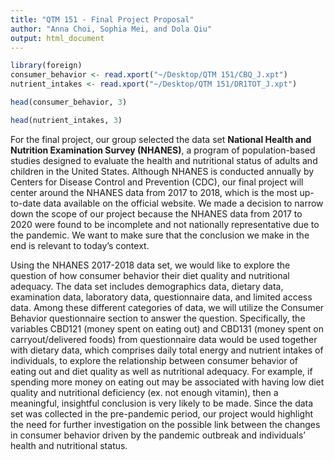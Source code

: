 ```yaml
---
title: "QTM 151 - Final Project Proposal"
author: "Anna Choi, Sophia Mei, and Dola Qiu"
output: html_document
---
```

```r
library(foreign)
consumer_behavior <- read.xport("~/Desktop/QTM 151/CBQ_J.xpt")
nutrient_intakes <- read.xport("~/Desktop/QTM 151/DR1TOT_J.xpt")
```
```r
head(consumer_behavior, 3)
```
```r
head(nutrient_intakes, 3)
```

  For the final project, our group selected the data set **National Health and Nutrition Examination Survey (NHANES)**, a program of population-based studies designed to evaluate the health and nutritional status of adults and children in the United States. Although NHANES is conducted annually by Centers for Disease Control and Prevention (CDC), our final project will center around the NHANES data from 2017 to 2018, which is the most up-to-date data available on the official website. We made a decision to narrow down the scope of our project because the NHANES data from 2017 to 2020 were found to be incomplete and not nationally representative due to the pandemic. We want to make sure that the conclusion we make in the end is relevant to today's context.
  
  Using the NHANES 2017-2018 data set, we would like to explore the question of how consumer behavior their diet quality and nutritional adequacy. The data set includes demographics data, dietary data, examination data, laboratory data, questionnaire data, and limited access data. Among these different categories of data, we will utilize the Consumer Behavior questionnaire section to answer the question. Specifically, the variables CBD121 (money spent on eating out) and CBD131 (money spent on carryout/delivered foods) from questionnaire data would be used together with dietary data, which comprises daily total energy and nutrient intakes of individuals, to explore the relationship between consumer behavior of eating out and diet quality as well as nutritional adequacy. For example, if spending more money on eating out may be associated with having low diet quality and nutritional deficiency (ex. not enough vitamin), then a meaningful, insightful conclusion is very likely to be made. Since the data set was collected in the pre-pandemic period, our project would highlight the need for further investigation on the possible link between the changes in consumer behavior driven by the pandemic outbreak and individuals' health and nutritional status.
